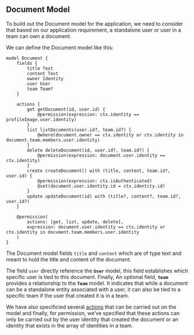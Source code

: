 ## Document Model

To build out the Document model for the application, we need to consider that based on our application requirement, a standalone user or user in a team can own a document.

We can define the Document model like this:

```keel
model Document {
    fields {
        title Text
        content Text
        owner Identity
        user User
        team Team?
    }

    actions {
        get getDocument(id, user.id) {
            @permission(expression: ctx.identity == profileImage.user.identity)
        }
        list listDocuments(user.id?, team.id?) {
            @where(document.owner == ctx.identity or ctx.identity in document.team.members.user.identity)
        }
        delete deleteDocument(id, user.id?, team.id?) {
            @permission(expression: document.user.identity == ctx.identity)
        }
        create createDocument() with (title, content, team.id?, user.id) {
            @permission(expression: ctx.isAuthenticated)
            @set(document.user.identity.id = ctx.identity.id)
        }
        update updateDocument(id) with (title?, content?, team.id?, user.id?)
    }

    @permission(
        actions: [get, list, update, delete],
        expression: document.user.identity == ctx.identity or ctx.identity in document.team.members.user.identity
    )
}
```

The Document model fields `title` and `content` which are of type text and meant to hold the title and content of the document.

The field `user` directly reference the **`User`** model, this field establishes which specific user is tied to this document. Finally, An optional field, **`team`** provides a relationship to the **`Team`** model. It indicates that while a document can be a standalone entity associated with a user, it can also be tied to a specific team if the user that created it is in a team.

We have also specificied several [actions](https://docs.keel.so/actions) that can be carried out on the model and finally, for permission, we’ve specified that these actions can only be carried out by the user identity that created the document or an identity that exists in the array of identities in a team.
